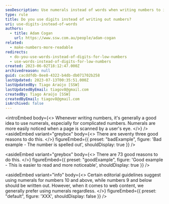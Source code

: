 ```yaml
---
seoDescription: Use numerals instead of words when writing numbers to improve readability and noticeability on your webpage.
type: rule
title: Do you use digits instead of writing out numbers?
uri: use-digits-instead-of-words
authors:
  - title: Adam Cogan
    url: https://www.ssw.com.au/people/adam-cogan
related:
  - make-numbers-more-readable
redirects:
  - do-you-use-words-instead-of-digits-for-low-numbers
  - use-words-instead-of-digits-for-low-numbers
created: 2023-06-02T18:12:47.000Z
archivedreason: null
guid: cacddfdb-8ee8-4322-b4db-db071702b258
lastUpdated: 2023-07-13T00:35:51.000Z
lastUpdatedBy: Tiago Araújo [SSW]
lastUpdatedByEmail: tiagov8@gmail.com
createdBy: Tiago Araújo [SSW]
createdByEmail: tiagov8@gmail.com
isArchived: false
---
```


<introEmbed
  body={<>
Whenever writing numbers, it's generally a good idea to use numerals, especially for complicated numbers. Numerals are more easily noticed when a page is scanned by a user's eye.
  </>}
/>
<asideEmbed
  variant="greybox"
  body={<>
    There are seventy three good reasons to do this.
  </>}
  figureEmbed={{
    preset: "badExample",
    figure: 'Bad example - The number is spelled out',
    shouldDisplay: true
  }}
/>

<asideEmbed
  variant="greybox"
  body={<>
    There are 73 good reasons to do this.
  </>}
  figureEmbed={{
    preset: "goodExample",
    figure: 'Good example - This is easier to read and more noticeable',
    shouldDisplay: true
  }}
/>

<asideEmbed
  variant="info"
  body={<>
    Certain editorial guidelines suggest using numerals for numbers 10 and above, while numbers 9 and below should be written out. However, when it comes to web content, we generally prefer using numerals regardless.
  </>}
  figureEmbed={{
    preset: "default",
    figure: 'XXX',
    shouldDisplay: false
  }}
/>
